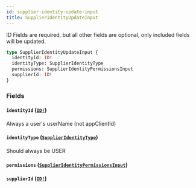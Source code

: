 ```yaml
---
id: supplier-identity-update-input
title: SupplierIdentityUpdateInput
---
```


ID Fields are required, but all other fields are optional, only included fields will be updated.

```graphql
type SupplierIdentityUpdateInput {
  identityId: ID!
  identityType: SupplierIdentityType
  permissions: SupplierIdentityPermissionsInput
  supplierId: ID!
}
```

### Fields

#### `identityId` ([`ID!`](/developers/supplier-apis/supply-api/graphql/reference/scalars/id))

Always a user's userName (not appClientId)

#### `identityType` ([`SupplierIdentityType`](/developers/supplier-apis/supply-api/graphql/reference/enums/supplier-identity-type))

Should always be USER

#### `permissions` ([`SupplierIdentityPermissionsInput`](/developers/supplier-apis/supply-api/graphql/reference/inputs/supplier-identity-permissions-input))

#### `supplierId` ([`ID!`](/developers/supplier-apis/supply-api/graphql/reference/scalars/id))
